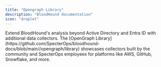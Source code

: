 ```yaml
---
title: "Opengraph Library"
description: "BloodHound documentation"
icon: "droplet"
---
```


<Tip>
Extend BloodHound's analysis beyond Active Directory and Entra ID with additional data collectors. The [OpenGraph Library](https://github.com/SpecterOps/bloodhound-docs/blob/main//opengraph/library) showcases collectors built by the community and SpecterOps employees for platforms like AWS, GitHub, Snowflake, and more.
</Tip>